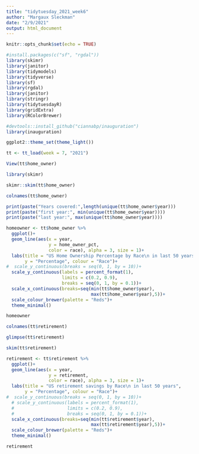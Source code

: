 ```yaml
---
title: "tidytuesday_2021_week6"
author: "Margaux Sleckman"
date: "2/9/2021"
output: html_document
---
```


```r
knitr::opts_chunk$set(echo = TRUE)


```

```r

#install.packages(c("sf", "rgdal"))
library(skimr)
library(janitor)
library(tidymodels)
library(tidyverse)
library(sf)
library(rgdal)
library(janitor)
library(stringr)
library(tidytuesdayR)
library(gridExtra)
library(RColorBrewer)

#devtools::install_github("ciannabp/inauguration")
library(inauguration)

ggplot2::theme_set(theme_light())

```

```r

tt <- tt_load(week = 7, "2021")

```

```r

View(tt$home_owner)

```

```r
library(skimr)

skimr::skim(tt$home_owner)

colnames(tt$home_owner)

print(paste("Years covered:",length(unique(tt$home_owner$year)))
print(paste("first year:", min(unique(tt$home_owner$year))))
print(paste("last year:", max(unique(tt$home_owner$year))))

homeowner <- tt$home_owner %>% 
  ggplot()+
  geom_line(aes(x = year,
                y = home_owner_pct,
                color = race), alpha = 3, size = 1)+
  labs(title = "US Home Ownership Percentage by Race\n in last 50 years",
       y = "Percentage", colour = "Race")+
#  scale_y_continuous(breaks = seq(0, 1, by = 10))+
  scale_y_continuous(labels = percent_format(1),
                     limits = c(0.2, 0.9),
                     breaks = seq(0, 1, by = 0.1))+
  scale_x_continuous(breaks=seq(min(tt$home_owner$year),
                                max(tt$home_owner$year),5))+
  scale_colour_brewer(palette = "Reds")+
  theme_minimal()

homeowner

```


```r

colnames(tt$retirement)

glimpse(tt$retirement)

skim(tt$retirement)

retirement <- tt$retirement %>% 
  ggplot()+
  geom_line(aes(x = year,
                y = retirement,
                color = race), alpha = 3, size = 1)+
  labs(title = "US retirement savings by Race\n in last 50 years",
       y = "Percentage", colour = "Race")+
#  scale_y_continuous(breaks = seq(0, 1, by = 10))+
  # scale_y_continuous(labels = percent_format(1),
  #                    limits = c(0.2, 0.9),
  #                    breaks = seq(0, 1, by = 0.1))+
  scale_x_continuous(breaks=seq(min(tt$retirement$year),
                                max(tt$retirement$year),5))+
  scale_colour_brewer(palette = "Reds")+
  theme_minimal()

retirement

```